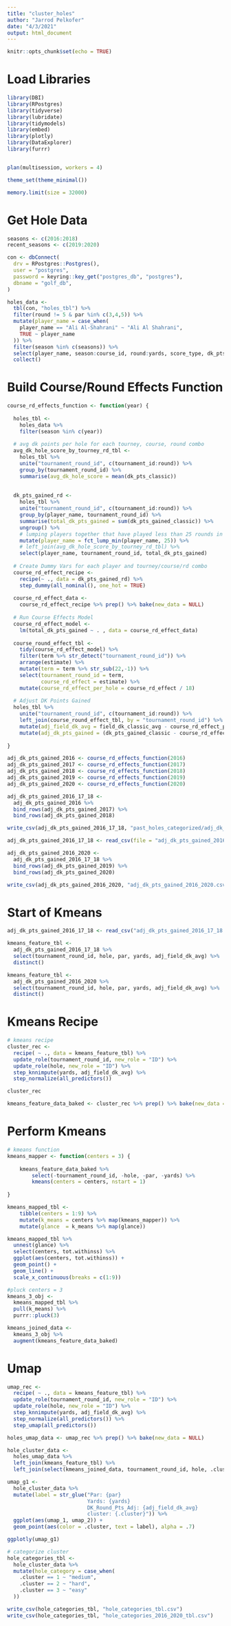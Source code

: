 ```yaml
---
title: "cluster_holes"
author: "Jarrod Pelkofer"
date: "4/3/2021"
output: html_document
---
```


```r
knitr::opts_chunk$set(echo = TRUE)
```

# Load Libraries
```r
library(DBI)
library(RPostgres)
library(tidyverse)
library(lubridate)
library(tidymodels)
library(embed)
library(plotly)
library(DataExplorer)
library(furrr)


plan(multisession, workers = 4)

theme_set(theme_minimal())

memory.limit(size = 32000)

```

# Get Hole Data
```r
seasons <- c(2016:2018)
recent_seasons <- c(2019:2020)

con <- dbConnect(
  drv = RPostgres::Postgres(),
  user = "postgres",
  password = keyring::key_get("postgres_db", "postgres"),
  dbname = "golf_db",
)

holes_data <- 
  tbl(con, "holes_tbl") %>%
  filter(round != 5 & par %in% c(3,4,5)) %>% 
  mutate(player_name = case_when(
    player_name == "Ali Al-Shahrani" ~ "Ali Al Shahrani",
    TRUE ~ player_name
  )) %>%
  filter(season %in% c(seasons)) %>% 
  select(player_name, season:course_id, round:yards, score_type, dk_pts_classic, field_dk_classic_avg, dk_pts_gained_classic) %>% 
  collect()
```

# Build Course/Round Effects Function
```r

course_rd_effects_function <- function(year) {
  
  holes_tbl <- 
    holes_data %>% 
    filter(season %in% c(year))
  
  # avg dk points per hole for each tourney, course, round combo
  avg_dk_hole_score_by_tourney_rd_tbl <-
    holes_tbl %>%
    unite("tournament_round_id", c(tournament_id:round)) %>%
    group_by(tournament_round_id) %>%
    summarise(avg_dk_hole_score = mean(dk_pts_classic))
  
  
  dk_pts_gained_rd <-
    holes_tbl %>%
    unite("tournament_round_id", c(tournament_id:round)) %>%
    group_by(player_name, tournament_round_id) %>%
    summarise(total_dk_pts_gained = sum(dk_pts_gained_classic)) %>%
    ungroup() %>%
    # lumping players together that have played less than 25 rounds in past year
    mutate(player_name = fct_lump_min(player_name, 25)) %>%
    # left_join(avg_dk_hole_score_by_tourney_rd_tbl) %>%
    select(player_name, tournament_round_id, total_dk_pts_gained)
  
  # Create Dummy Vars for each player and tourney/course/rd combo
  course_rd_effect_recipe <-
    recipe(~ ., data = dk_pts_gained_rd) %>%
    step_dummy(all_nominal(), one_hot = TRUE)
  
  course_rd_effect_data <-
    course_rd_effect_recipe %>% prep() %>% bake(new_data = NULL)
  
  # Run Course Effects Model
  course_rd_effect_model <-
    lm(total_dk_pts_gained ~ . , data = course_rd_effect_data)
  
  course_round_effect_tbl <-
    tidy(course_rd_effect_model) %>%
    filter(term %>% str_detect("tournament_round_id")) %>%
    arrange(estimate) %>%
    mutate(term = term %>% str_sub(22,-1)) %>%
    select(tournament_round_id = term,
           course_rd_effect = estimate) %>%
    mutate(course_rd_effect_per_hole = course_rd_effect / 18)
  
  # Adjust DK Points Gained
  holes_tbl %>%
    unite("tournament_round_id", c(tournament_id:round)) %>%
    left_join(course_round_effect_tbl, by = "tournament_round_id") %>%
    mutate(adj_field_dk_avg = field_dk_classic_avg - course_rd_effect_per_hole) %>%
    mutate(adj_dk_pts_gained = (dk_pts_gained_classic - course_rd_effect_per_hole))
  
}
```

```r
adj_dk_pts_gained_2016 <- course_rd_effects_function(2016)
adj_dk_pts_gained_2017 <- course_rd_effects_function(2017)
adj_dk_pts_gained_2018 <- course_rd_effects_function(2018)
adj_dk_pts_gained_2019 <- course_rd_effects_function(2019)
adj_dk_pts_gained_2020 <- course_rd_effects_function(2020)

adj_dk_pts_gained_2016_17_18 <- 
  adj_dk_pts_gained_2016 %>% 
  bind_rows(adj_dk_pts_gained_2017) %>% 
  bind_rows(adj_dk_pts_gained_2018)

write_csv(adj_dk_pts_gained_2016_17_18, "past_holes_categorized/adj_dk_pts_gained_2016_17_18.csv")

adj_dk_pts_gained_2016_17_18 <- read_csv(file = "adj_dk_pts_gained_2016_17_18.csv")

adj_dk_pts_gained_2016_2020 <- 
  adj_dk_pts_gained_2016_17_18 %>% 
  bind_rows(adj_dk_pts_gained_2019) %>% 
  bind_rows(adj_dk_pts_gained_2020)

write_csv(adj_dk_pts_gained_2016_2020, "adj_dk_pts_gained_2016_2020.csv")
```

# Start of Kmeans
```r
adj_dk_pts_gained_2016_17_18 <- read_csv("adj_dk_pts_gained_2016_17_18.csv")

kmeans_feature_tbl <- 
  adj_dk_pts_gained_2016_17_18 %>% 
  select(tournament_round_id, hole, par, yards, adj_field_dk_avg) %>% 
  distinct()

kmeans_feature_tbl <- 
  adj_dk_pts_gained_2016_2020 %>% 
  select(tournament_round_id, hole, par, yards, adj_field_dk_avg) %>% 
  distinct()
```

# Kmeans Recipe
```r

# kmeans recipe
cluster_rec <- 
  recipe( ~ ., data = kmeans_feature_tbl) %>%
  update_role(tournament_round_id, new_role = "ID") %>% 
  update_role(hole, new_role = "ID") %>%
  step_knnimpute(yards, adj_field_dk_avg) %>% 
  step_normalize(all_predictors())

cluster_rec

kmeans_feature_data_baked <- cluster_rec %>% prep() %>% bake(new_data = NULL)
```

# Perform Kmeans
```r

# kmeans function
kmeans_mapper <- function(centers = 3) {
    
    kmeans_feature_data_baked %>%
        select(-tournament_round_id, -hole, -par, -yards) %>%
        kmeans(centers = centers, nstart = 1)
  
}

kmeans_mapped_tbl <- 
    tibble(centers = 1:9) %>%
    mutate(k_means = centers %>% map(kmeans_mapper)) %>%
    mutate(glance  = k_means %>% map(glance))

kmeans_mapped_tbl %>% 
  unnest(glance) %>% 
  select(centers, tot.withinss) %>% 
  ggplot(aes(centers, tot.withinss)) +
  geom_point() +
  geom_line() +
  scale_x_continuous(breaks = c(1:9))

#pluck centers = 3
kmeans_3_obj <- 
  kmeans_mapped_tbl %>% 
  pull(k_means) %>% 
  purrr::pluck(3)

kmeans_joined_data <- 
  kmeans_3_obj %>% 
  augment(kmeans_feature_data_baked)
```

# Umap
```r
umap_rec <- 
  recipe( ~ ., data = kmeans_feature_tbl) %>%
  update_role(tournament_round_id, new_role = "ID") %>% 
  update_role(hole, new_role = "ID") %>%
  step_knnimpute(yards, adj_field_dk_avg) %>% 
  step_normalize(all_predictors()) %>% 
  step_umap(all_predictors())

holes_umap_data <- umap_rec %>% prep() %>% bake(new_data = NULL)

hole_cluster_data <- 
  holes_umap_data %>%
  left_join(kmeans_feature_tbl) %>%
  left_join(select(kmeans_joined_data, tournament_round_id, hole, .cluster))

umap_g1 <- 
  hole_cluster_data %>% 
  mutate(label = str_glue("Par: {par}
                          Yards: {yards}
                          DK_Round_Pts_Adj: {adj_field_dk_avg}
                          cluster: {.cluster}")) %>% 
  ggplot(aes(umap_1, umap_2)) + 
  geom_point(aes(color = .cluster, text = label), alpha = .7)

ggplotly(umap_g1)

# categorize cluster
hole_categories_tbl <-
  hole_cluster_data %>%
  mutate(hole_category = case_when(
    .cluster == 1 ~ "medium",
    .cluster == 2 ~ "hard",
    .cluster == 3 ~ "easy"
  ))

write_csv(hole_categories_tbl, "hole_categories_tbl.csv")
write_csv(hole_categories_tbl, "hole_categories_2016_2020_tbl.csv")
```

